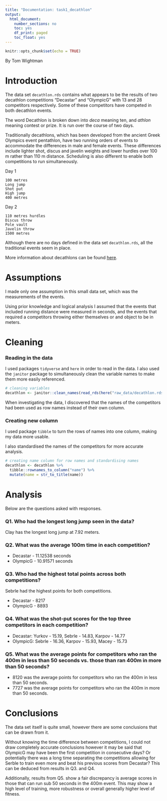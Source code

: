 ```yaml
---
title: "Documentation: task1_decathlon"
output:
  html_document: 
    number_sections: no
    toc: yes
    df_print: paged
    toc_float: yes
---
```


```r
knitr::opts_chunk$set(echo = TRUE)
```

By Tom Wightman

# Introduction

The data set `decathlon.rds` contains what appears to be the results of two decathlon competitions "Decastar" and "OlympicG" with 13 and 28 competitors respectively. Some of these competitors have competed in both decathlon events.

The word Decathlon is broken down into *deca* meaning ten, and *athlon* meaning contest or prize. It is run over the course of two days. 

Traditionally decathlons, which has been developed from the ancient Greek Olympics event pentathlon, have two running orders of events to accommodate the differences in male and female events. These differences include lighter shot, discus and javelin weights and lower hurdles over 100 m rather than 110 m distance. Scheduling is also different to enable both competitions to run simultaneously.


Day 1

    100 metres
    Long jump
    Shot put
    High jump
    400 metres

Day 2

    110 metres hurdles
    Discus throw
    Pole vault
    Javelin throw
    1500 metres

Although there are no days defined in the data set `decathlon.rds`, all the traditional events seem in place.

More information about decathlons can be found [here](https://en.wikipedia.org/wiki/Decathlon).

# Assumptions

I made only one assumption in this small data set, which was the measurements of the events.

Using prior knowledge and logical analysis I assumed that the events that included running distance were measured in seconds, and the events that required a competitors throwing either themselves or and object to be in meters.

# Cleaning

### Reading in the data

I used packages `tidyverse` and `here` in order to read in the data. I also used the `janitor` package to simultaneously clean the variable names to make them more easily referenced.

```r
# cleaning variables
decathlon <- janitor::clean_names(read_rds(here("raw_data/decathlon.rds")))
```

When investigating the data, I discovered that the names of the competitors had been used as row names instead of their own column.

### Creating new column

I used package `tibble` to turn the rows of names into one column, making my data more usable.

I also standardised the names of the competitors for more accurate analysis.
```r
# creating name column for row names and standardising names
decathlon <- decathlon %>% 
  tibble::rownames_to_column("name") %>%
  mutate(name = str_to_title(name))
```

# Analysis

Below are the questions asked with responses.

### Q1. Who had the longest long jump seen in the data?

Clay has the longest long jump at 7.92 meters.

### Q2. What was the average 100m time in each competition?

- Decastar - 11.12538 seconds
- OlympicG - 10.91571 seconds

### Q3. Who had the highest total points across both competitions?

Sebrle had the highest points for both competitions.

- Decastar - 8217	
- OlympicG - 8893	

### Q4. What was the shot-put scores for the top three competitors in each competition?

- Decastar:	Yurkov - 15.19, Sebrle -	14.83, Karpov -	14.77		
- OlympicG:	Sebrle - 16.36, Karpov -	15.93, Macey - 15.73

### Q5. What was the average points for competitors who ran the 400m in less than 50 seconds vs. those than ran 400m in more than 50 seconds?

- 8120 was the average points for competitors who ran the 400m in less than 50 seconds.
- 7727 was the average points for competitors who ran the 400m in more than 50 seconds.

# Conclusions

The data set itself is quite small, however there are some conclusions that can be drawn from it.

Without knowing the time difference between competitions, I could not draw completely accurate conclusions however it may be said that OlympicG may have been the first competition in consecutive days? Or potentially there was a long time separating the competitions allowing for Serble to train even more and beat his previous scores from Decastar? This can be deduced from results in Q3. and Q4.

Additionally, results from Q5. show a fair discrepancy is average scores in those that can run sub 50 seconds in the 400m event. This may show a high level of training, more robustness or overall generally higher level of fitness. 
